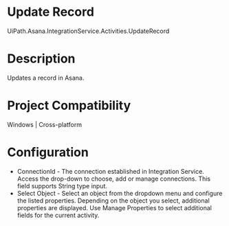 ﻿# Update Record

UiPath.Asana.IntegrationService.Activities.UpdateRecord

# Description

Updates a record in Asana.

# Project Compatibility

Windows | Cross-platform

# Configuration

* ConnectionId - The connection established in Integration Service. Access the drop-down to choose, add or manage connections. This field supports String type input.
* Select Object - Select an object from the dropdown menu and configure the listed properties. Depending on the object you select, additional properties are displayed. Use Manage Properties to select additional fields for the current activity.
